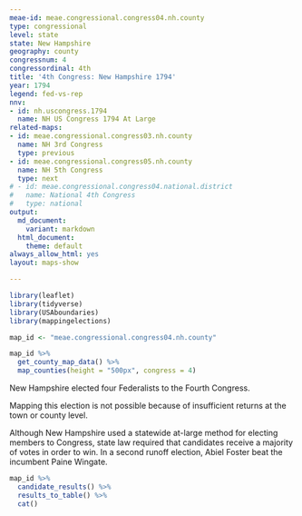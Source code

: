 ```yaml
---
meae-id: meae.congressional.congress04.nh.county
type: congressional
level: state
state: New Hampshire
geography: county
congressnum: 4
congressordinal: 4th
title: '4th Congress: New Hampshire 1794'
year: 1794
legend: fed-vs-rep
nnv:
- id: nh.uscongress.1794
  name: NH US Congress 1794 At Large
related-maps:
- id: meae.congressional.congress03.nh.county
  name: NH 3rd Congress
  type: previous
- id: meae.congressional.congress05.nh.county
  name: NH 5th Congress
  type: next
# - id: meae.congressional.congress04.national.district
#   name: National 4th Congress
#   type: national
output:
  md_document:
    variant: markdown
  html_document:
    theme: default
always_allow_html: yes
layout: maps-show

---
```


```r
library(leaflet)
library(tidyverse)
library(USAboundaries)
library(mappingelections)

map_id <- "meae.congressional.congress04.nh.county"
```

<div class="map">

```r
map_id %>%
  get_county_map_data() %>% 
  map_counties(height = "500px", congress = 4)
```

</div>

New Hampshire elected four Federalists to the Fourth Congress.

Mapping this election is not possible because of insufficient returns at the town or county level.

Although New Hampshire used a statewide at-large method for electing members to Congress, state law required that candidates receive a majority of votes in order to win. In a second runoff election, Abiel Foster beat the incumbent Paine Wingate.

<div class="results-table">

```r
map_id %>%
  candidate_results() %>%
  results_to_table() %>%
  cat()
```

</div>
